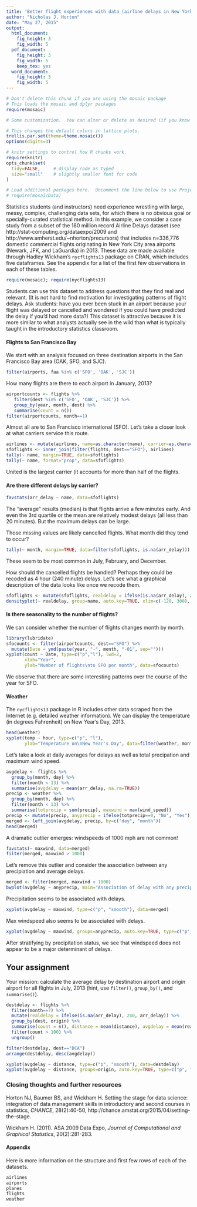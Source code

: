 ```yaml
---
title: 'Better flight experiences with data (airline delays in New York City)'
author: "Nicholas J. Horton"
date: "May 27, 2015"
output:
  html_document:
    fig_height: 3
    fig_width: 5
  pdf_document:
    fig_height: 3
    fig_width: 5
    keep_tex: yes
  word_document:
    fig_height: 3
    fig_width: 5
---
```



```r
# Don't delete this chunk if you are using the mosaic package
# This loads the mosaic and dplyr packages
require(mosaic)
```

```r
# Some customization.  You can alter or delete as desired (if you know what you are doing).

# This changes the default colors in lattice plots.
trellis.par.set(theme=theme.mosaic())  
options(digits=3)

# knitr settings to control how R chunks work.
require(knitr)
opts_chunk$set(
  tidy=FALSE,     # display code as typed
  size="small"    # slightly smaller font for code
)
```

```r
# Load additional packages here.  Uncomment the line below to use Project MOSAIC data sets.
# require(mosaicData)   
```


Statistics students (and instructors) need experience wrestling with large, messy, complex, challenging data sets, for which there is no obvious goal or specially-curated statistical method. In this example, we consider a case study from a subset of the 180 million record Airline Delays dataset (see http://stat-computing.org/dataexpo/2009 and http://www.amherst.edu/~nhorton/precursors) that includes n=336,776 domestic commercial flights originating in New York City area airports (Newark, JFK, and LaGuardia) in 2013.  These data are made available through Hadley Wickham's `nycflights13` package on CRAN, which includes five dataframes.  See the appendix for a list of the first few observations in each of these tables.

```r
require(mosaic); require(nycflights13)
```


Students can use this dataset to address questions that they find real and relevant. (It is not hard to find motivation for investigating patterns of flight delays. Ask students: have you ever been stuck in an airport because your flight was delayed or cancelled and wondered if you could have predicted the delay if you'd had more data?)  This dataset is attractive because it is more similar to what analysts actually see in the wild than what is typically taught in the introductory statistics classroom.  


#### Flights to San Francisco Bay

We start with an analysis focused on three destination airports in the San Francisco Bay area (OAK, SFO, and SJC).  

```r
filter(airports, faa %in% c('SFO', 'OAK', 'SJC'))   
```

How many flights are there to each airport in January, 2013?

```r
airportcounts <- flights %>% 
   filter(dest %in% c('SFO', 'OAK', 'SJC')) %>%
   group_by(year, month, dest) %>%
   summarise(count = n()) 
filter(airportcounts, month==1)
```

Almost all are to San Francisco international (SFO).  Let's take a closer look at what carriers service this route.

```r
airlines <- mutate(airlines, name=as.character(name), carrier=as.character(carrier))
sfoflights <- inner_join(filter(flights, dest=="SFO"), airlines)
tally(~ name, margin=TRUE, data=sfoflights)
tally(~ name, format="prop", data=sfoflights)

```

United is the largest carrier (it accounts for more than half of the flights.

#### Are there different delays by carrier?

```r
favstats(arr_delay ~ name, data=sfoflights)
```

The "average" results (median) is that flights arrive a few minutes early.  And even the 3rd quartile or the mean are relatively modest delays (all less than 20 minutes).  But the maximum delays can be large.

Those missing values are likely cancelled flights.  What month did they tend to occur?

```r
tally(~ month, margin=TRUE, data=filter(sfoflights, is.na(arr_delay)))
```

These seem to be most common in July, February, and December.

How should the cancelled flights be handled?  Perhaps they could be recoded as 4 hour (240 minute) delays.  Let's see what a graphical description of the data looks like once we recode them.

```r
sfoflights <- mutate(sfoflights, realdelay = ifelse(is.na(arr_delay), 240, arr_delay))
densityplot(~ realdelay, group=name, auto.key=TRUE, xlim=c(-120, 300), data=sfoflights)
```

#### Is there seasonality to the number of flights?

We can consider whether the number of flights changes month by month.

```r
library(lubridate)
sfocounts <- filter(airportcounts, dest=="SFO") %>%
  mutate(Date = ymd(paste(year, "-", month, "-01", sep="")))
xyplot(count ~ Date, type=c("p","l"), lwd=2, 
       xlab="Year",
       ylab="Number of flights\nto SFO per month", data=sfocounts)
```

We observe that there are some interesting patterns over the course of the year for SFO. 



#### Weather

The `nycflights13` package in R includes other data scraped from the Internet (e.g. detailed weather information).  We can display the temperature (in degrees Fahrenheit) on New Year's Day, 2013.

```r
head(weather)
xyplot(temp ~ hour, type=c("p", "l"), 
       ylab="Temperature on\nNew Year's Day", data=filter(weather, month==1 & day==1))
```

Let's take a look at daily averages for delays as well as total precipation and maximum wind speed.

```r
avgdelay <- flights %>%
  group_by(month, day) %>%
  filter(month < 13) %>%
  summarise(avgdelay = mean(arr_delay, na.rm=TRUE)) 
precip <- weather %>%
  group_by(month, day) %>%
  filter(month < 13) %>%
  summarise(totprecip = sum(precip), maxwind = max(wind_speed))
precip <- mutate(precip, anyprecip = ifelse(totprecip==0, "No", "Yes"))
merged <- left_join(avgdelay, precip, by=c("day", "month"))
head(merged)
```

A dramatic outlier emerges: windspeeds of 1000 mph are not common!
```r
favstats(~ maxwind, data=merged)
filter(merged, maxwind > 1000)
```

Let's remove this outlier and consider the association between any precipiation and average delays.

```r
merged <- filter(merged, maxwind < 1000)
bwplot(avgdelay ~ anyprecip, main="Association of delay with any precipitation", data=merged)
```

Precipitation seems to be associated with delays.

```r
xyplot(avgdelay ~ maxwind, type=c("p", "smooth"), data=merged)
```

Max windspeed also seems to be associated with delays.

```r
xyplot(avgdelay ~ maxwind, groups=anyprecip, auto.key=TRUE, type=c("p", "smooth"), data=merged)
```

After stratifying by precipitation status, we see that windspeed does not appear to be a major determinant of delays.

## Your assignment

Your mission: calculate the average delay by destination airport and origin airport for all flights in July, 2013 (hint, use `filter()`, `group_by()`, and `summarise()`).

```r
destdelay <- flights %>%
  filter(month==7) %>%
  mutate(realdelay = ifelse(is.na(arr_delay), 240, arr_delay)) %>%
  group_by(dest, origin) %>%
  summarise(count = n(), distance = mean(distance), avgdelay = mean(realdelay)) %>% 
  filter(count > 100) %>%
  ungroup()
```

```r
filter(destdelay, dest=="DCA")
arrange(destdelay, desc(avgdelay))
```

```r
xyplot(avgdelay ~ distance, type=c("p", "smooth"), data=destdelay)
xyplot(avgdelay ~ distance, groups=origin, auto.key=TRUE, type=c("p", "smooth"), data=destdelay)

```


### Closing thoughts and further resources

Horton NJ, Baumer BS, and Wickham H.  Setting the stage for data science: integration of data management skills in introductory and second courses in statistics, *CHANCE*, 28(2):40-50, http://chance.amstat.org/2015/04/setting-the-stage.

Wickham H. (2011).  ASA 2009 Data Expo, *Journal of Computational and Graphical Statistics*, 20(2):281-283.

#### Appendix

Here is more information on the structure and first few rows of each of the datasets.

```r
airlines
airports
planes
flights
weather
```
